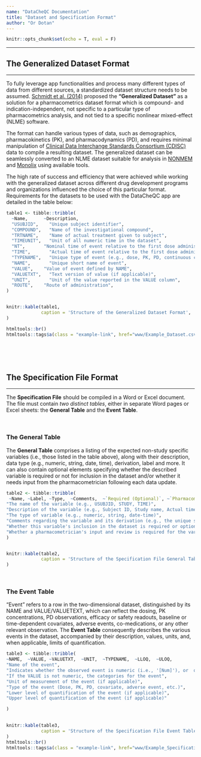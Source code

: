 ```yaml
---
name: "DataCheQC Documentation"
title: "Dataset and Specification Format"
author: "Or Dotan"
---
```


```r
knitr::opts_chunk$set(echo = T, eval = F)
```

------------------------------------------------------------------------
  
## The Generalized Dataset Format

------------------------------------------------------------------------

To fully leverage app functionalities and process many different types of data from different sources, a standardized dataset structure needs to be assumed. [Schmidt et al. (2014)](https://link.springer.com/article/10.1007/s10928-014-9370-4) proposed the **“Generalized Dataset”** as a solution for a pharmacometrics dataset format which is compound- and indication-independent, not specific to a particular type of pharmacometrics analysis, and not tied to a specific nonlinear mixed-effect (NLME) software.
  
The format can handle various types of data, such as demographics, pharmacokinetics (PK), and pharmacodynamics (PD), and requires minimal manipulation of [Clinical Data Interchange Standards Consortium (CDISC)](http://www.cdisc.org) data to compile a resulting dataset. The generalized dataset can be seamlessly converted to an NLME dataset suitable for analysis in [NONMEM](https://www.iconplc.com/solutions/technologies/nonmem/index.xml) and [Monolix](https://www.simulations-plus.com/software/monolix/monolix/) using available tools.
  
The high rate of success and efficiency that were achieved while working with the generalized dataset across different drug development programs and organizations influenced the choice of this particular format. Requirements for the datasets to be used with the DataCheQC app are detailed in the table below:
  
  
```r
table1 <- tibble::tribble(
  ~Name,      ~Description,                                                       ~Type,
  "USUBJID",	"Unique subject identifier",	                                      "String",
  "COMPOUND",	"Name of the investigational compound",	                            "String",
  "TRTNAME",	"Name of actual treatment given to subject",	                      "String",
  "TIMEUNIT",	"Unit of all numeric time in the dataset",	                        "String",
  "NT",       "Nominal time of event relative to the first dose administration",	"Numeric",
  "TIME",	    "Actual time of event relative to the first dose administration",	  "Numeric",
  "TYPENAME",	"Unique type of event (e.g., dose, PK, PD, continuous covariate, categorical covariate, adverse event, concomitant medication)",	                               "String",
  "NAME",	    "Unique short name of event",	                                       "String",
  "VALUE",	  "Value of event defined by NAME",	                                   "Numeric",
  "VALUETXT",	"Text version of value (if applicable)",                             "String",
  "UNIT",	    "Unit of the value reported in the VALUE column",	                   "String",
  "ROUTE",	  "Route of administration",	                                         "String"
)


knitr::kable(table1,
             caption = 'Structure of the Generalized Dataset Format',
)

htmltools::br()
htmltools::tags$a(class = "example-link", href="www/Example_Dataset.csv", target="_blank !important", "Click here to download an example dataset in this format", download = NA)
```

<br>  
<br>  

## The Specification File Format

------------------------------------------------------------------------
  
The **Specification File** should be compiled in a Word or Excel document. The file must contain *two distinct tables*, either in separate Word pages or Excel sheets: the **General Table** and the **Event Table**.

<br>

### The General Table
  
The **General Table** comprises a listing of the expected non-study specific variables (i.e., those listed in the table above), along with their description, data type (e.g., numeric, string, date, time), derivation, label and more. It can also contain optional elements specifying whether the described variable is required or not for inclusion in the dataset and/or whether it needs input from the pharmacometrician following each data update.
 

```r
table2 <- tibble::tribble(
 ~Name,	~Label,	~Type,	~Comments,	~`Required (Optional)`,	~`Pharmacometrician Input (Optional)`,
"The name of the variable (e.g., USUBJID, STUDY, TIME)",	
"Description of the variable (e.g., Subject ID, Study name, Actual time of assessment)",	
"The type of variable (e.g., numeric, string, date-time)",
"Comments regarding the variable and its derivation (e.g., the unique subject ID should be composed of the study name plus a serial number, separated by dashes)",
"Whether this variable's inclusion in the dataset is required or optional",
"Whether a pharmacometrician's input and review is required for the variable after each data update"
)


knitr::kable(table2,
             caption = 'Structure of the Specification File General Table',
)

```
<br>
 
 
### The Event Table
  
“Event” refers to a row in the two-dimensional dataset, distinguished by its NAME and VALUE/VALUETEXT, which can reflect the dosing, PK concentrations, PD observations, efficacy or safety readouts, baseline or time-dependent covariates, adverse events, co-medications, or any other relevant observation. The **Event Table** consequently describes the various events in the dataset, accompanied by their description, values, units, and, when applicable, limits of quantification.

```r
table3 <- tibble::tribble(
~NAME,	~VALUE,	~VALUETXT,	~UNIT,	~TYPENAME,	~LLOQ,	~ULOQ,
"Name of the event",	
"Indicates whether the observed event is numeric (i.e., '[Num]'), or  otherwise defines the numeric mapping of the event's text values",
"If the VALUE is not numeric, the categories for the event",
"Unit of measurement of the event (if applicable)",
"Type of the event (Dose, PK, PD, covariate, adverse event, etc.)",
"Lower level of quantification of the event (if applicable)",
"Upper level of quantification of the event (if applicable)"

)
  

knitr::kable(table3,
             caption = 'Structure of the Specification File Event Table',
)
htmltools::br()
htmltools::tags$a(class = "example-link", href="www/Example_Specification_File.docx", target="_blank", "Click here to download an example of a full specification file containing both tables", download = NA)
```


